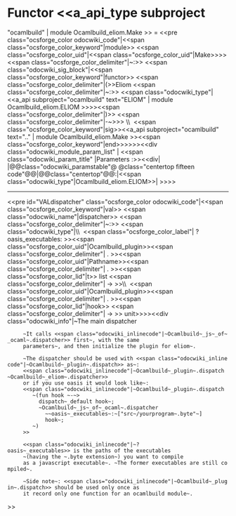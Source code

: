 =Functor <<a_api_type subproject="ocamlbuild" | module Ocamlbuild_eliom.Make >> =
<<pre class="ocsforge_color odocwiki_code"|<<span class="ocsforge_color_keyword"|module>> <<span class="ocsforge_color_uid"|<<span class="ocsforge_color_uid"|Make>>>> <<span class="ocsforge_color_delimiter"|~:>> <<span class="odocwiki_sig_block"|<<span class="ocsforge_color_keyword"|functor>> <<span class="ocsforge_color_delimiter"|(>>Eliom <<span class="ocsforge_color_delimiter"|~:>> <<span class="odocwiki_type"|<<a_api subproject="ocamlbuild" text="ELIOM" | module Ocamlbuild_eliom.ELIOM >>>><<span class="ocsforge_color_delimiter"|)>> <<span class="ocsforge_color_delimiter"|-~>>> \\  <<span class="ocsforge_color_keyword"|sig>><<a_api subproject="ocamlbuild" text=".." | module Ocamlbuild_eliom.Make >><<span class="ocsforge_color_keyword"|end>>>>>><<div class="odocwiki_module_param_list" | <<span class="odocwiki_param_title" |Parameters :>><<div|
|@@class="odocwiki_paramstable"@ @class="centertop fifteen code"@@{{{Eliom}}}|@@class="centertop"@@:|<<span class="odocwiki_type"|Ocamlbuild_eliom.ELIOM>>|
>>>>

----
<<pre id="VALdispatcher" class="ocsforge_color odocwiki_code"|<<span class="ocsforge_color_keyword"|val>> <<span class="odocwiki_name"|dispatcher>> <<span class="ocsforge_color_delimiter"|~:>> <<span class="odocwiki_type"|\\  <<span class="ocsforge_color_label"| ?oasis_executables: >><<span class="ocsforge_color_uid"|Ocamlbuild_plugin>><<span class="ocsforge_color_delimiter"| . >><<span class="ocsforge_color_uid"|Pathname>><<span class="ocsforge_color_delimiter"| . >><<span class="ocsforge_color_lid"|t>> list <<span class="ocsforge_color_delimiter"| -> >>\\  <<span class="ocsforge_color_uid"|Ocamlbuild_plugin>><<span class="ocsforge_color_delimiter"| . >><<span class="ocsforge_color_lid"|hook>> <<span class="ocsforge_color_delimiter"| -> >> unit>>>><<div class="odocwiki_info"|~The main dispatcher


      ~It calls <<span class="odocwiki_inlinecode"|~Ocamlbuild~_js~_of~_ocaml~.dispatcher>> first~, with the same
      parameters~, and then initialize the plugin for eliom~.


      ~The dispatcher should be used with <<span class="odocwiki_inlinecode"|~Ocamlbuild~_plugin~.dispatch>> as~:
      <<span class="odocwiki_inlinecode"|~Ocamlbuild~_plugin~.dispatch ~Ocamlbuild~_eliom~.dispatcher>>
      or if you use oasis it would look like~:
      <<span class="odocwiki_inlinecode"|~Ocamlbuild~_plugin~.dispatch
         ~(fun hook ~-~>
           dispatch~_default hook~;
           ~Ocamlbuild~_js~_of~_ocaml~.dispatcher
             ~~oasis~_executables~:~["src~/yourprogram~.byte"~]
             hook~;
         ~)
      >>


      <<span class="odocwiki_inlinecode"|~?oasis~_executables>> is the paths of the executables
      ~(having the ~.byte extension~) you want to compile
      as a javascript executable~. ~The former executables are still compiled~.


      ~Side note~: <<span class="odocwiki_inlinecode"|~Ocamlbuild~_plugin~.dispatch>> should be used only once as
      it record only one function for an ocamlbuild module~.
>>
